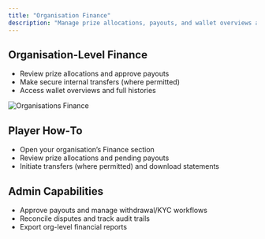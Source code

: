 ```yaml
---
title: "Organisation Finance"
description: "Manage prize allocations, payouts, and wallet overviews at the organisation level."
---
```


## Organisation-Level Finance

- Review prize allocations and approve payouts
- Make secure internal transfers (where permitted)
- Access wallet overviews and full histories

<img src="/images/screenshots/organisations-finance.png" alt="Organisations Finance" />

## Player How‑To

- Open your organisation’s Finance section
- Review prize allocations and pending payouts
- Initiate transfers (where permitted) and download statements

## Admin Capabilities

- Approve payouts and manage withdrawal/KYC workflows
- Reconcile disputes and track audit trails
- Export org-level financial reports